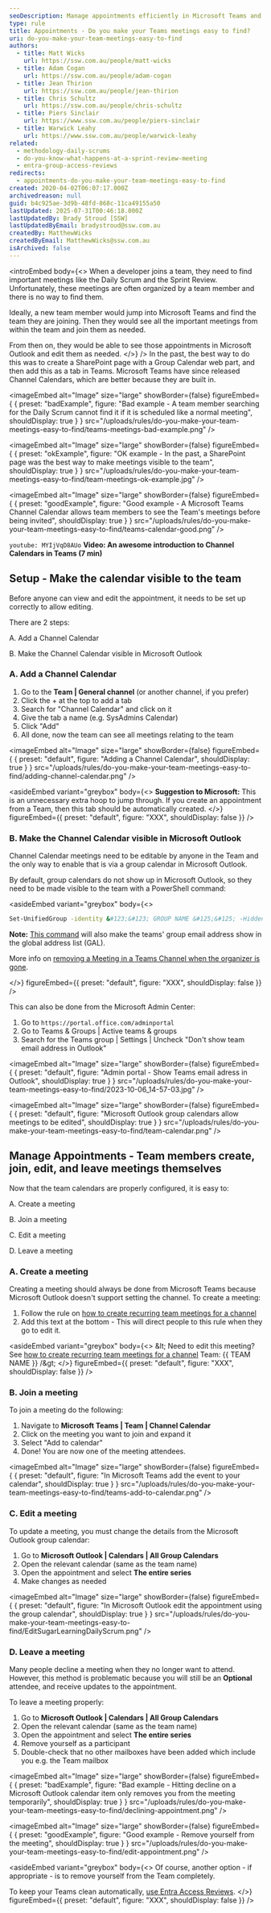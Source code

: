 ```yaml
---
seoDescription: Manage appointments efficiently in Microsoft Teams and Outlook by creating, joining, editing, and leaving meetings easily.
type: rule
title: Appointments - Do you make your Teams meetings easy to find?
uri: do-you-make-your-team-meetings-easy-to-find
authors:
  - title: Matt Wicks
    url: https://ssw.com.au/people/matt-wicks
  - title: Adam Cogan
    url: https://ssw.com.au/people/adam-cogan
  - title: Jean Thirion
    url: https://ssw.com.au/people/jean-thirion
  - title: Chris Schultz
    url: https://ssw.com.au/people/chris-schultz
  - title: Piers Sinclair
    url: https://www.ssw.com.au/people/piers-sinclair
  - title: Warwick Leahy
    url: https://www.ssw.com.au/people/warwick-leahy
related:
  - methodology-daily-scrums
  - do-you-know-what-happens-at-a-sprint-review-meeting
  - entra-group-access-reviews
redirects:
  - appointments-do-you-make-your-team-meetings-easy-to-find
created: 2020-04-02T06:07:17.000Z
archivedreason: null
guid: b4c925ae-3d9b-48fd-868c-11ca49155a50
lastUpdated: 2025-07-31T00:46:18.000Z
lastUpdatedBy: Brady Stroud [SSW]
lastUpdatedByEmail: bradystroud@ssw.com.au
createdBy: MatthewWicks
createdByEmail: MatthewWicks@ssw.com.au
isArchived: false
---
```


<introEmbed
  body={<>
When a developer joins a team, they need to find important meetings like the Daily Scrum and the Sprint Review. Unfortunately, these meetings are often organized by a team member and there is no way to find them.

Ideally, a new team member would jump into Microsoft Teams and find the team they are joining. Then they would see all the important meetings from within the team and join them as needed.

From then on, they would be able to see those appointments in Microsoft Outlook and edit them as needed.
  </>}
/>
In the past, the best way to do this was to create a SharePoint page with a Group Calendar web part, and then add this as a tab in Teams. Microsoft Teams have since released Channel Calendars, which are better because they are built in.

<imageEmbed
  alt="Image"
  size="large"
  showBorder={false}
  figureEmbed={ {
    preset: "badExample",
    figure: "Bad example - A team member searching for the Daily Scrum cannot find it if it is scheduled like a normal meeting",
    shouldDisplay: true
  } }
  src="/uploads/rules/do-you-make-your-team-meetings-easy-to-find/teams-meetings-bad-example.png"
/>


<imageEmbed
  alt="Image"
  size="large"
  showBorder={false}
  figureEmbed={ {
    preset: "okExample",
    figure: "OK example - In the past, a SharePoint page was the best way to make meetings visible to the team",
    shouldDisplay: true
  } }
  src="/uploads/rules/do-you-make-your-team-meetings-easy-to-find/team-meetings-ok-example.jpg"
/>


<imageEmbed
  alt="Image"
  size="large"
  showBorder={false}
  figureEmbed={ {
    preset: "goodExample",
    figure: "Good example - A Microsoft Teams Channel Calendar allows team members to see the Team's meetings before being invited",
    shouldDisplay: true
  } }
  src="/uploads/rules/do-you-make-your-team-meetings-easy-to-find/teams-calendar-good.png"
/>


`youtube: MYIjVqD8AUo`
**Video: An awesome introduction to Channel Calendars in Teams (7 min)**

## Setup - Make the calendar visible to the team

Before anyone can view and edit the appointment, it needs to be set up correctly to allow editing.

There are 2 steps:

A. Add a Channel Calendar

B. Make the Channel Calendar visible in Microsoft Outlook

### A. Add a Channel Calendar

1. Go to the **Team | General channel** (or another channel, if you prefer)
2. Click the + at the top to add a tab
3. Search for "Channel Calendar" and click on it
4. Give the tab a name (e.g. SysAdmins Calendar)
5. Click "Add"
6. All done, now the team can see all meetings relating to the team


<imageEmbed
  alt="Image"
  size="large"
  showBorder={false}
  figureEmbed={ {
    preset: "default",
    figure: "Adding a Channel Calendar",
    shouldDisplay: true
  } }
  src="/uploads/rules/do-you-make-your-team-meetings-easy-to-find/adding-channel-calendar.png"
/>



<asideEmbed
  variant="greybox"
  body={<>
    **Suggestion to Microsoft:** This is an unnecessary extra hoop to jump through. If you create an appointment from a Team, then this tab should be automatically created.
  </>}
  figureEmbed={{
    preset: "default",
    figure: "XXX",
    shouldDisplay: false
  }}
/>


### B. Make the Channel Calendar visible in Microsoft Outlook

Channel Calendar meetings need to be editable by anyone in the Team and the only way to enable that is via a group calendar in Microsoft Outlook.

By default, group calendars do not show up in Microsoft Outlook, so they need to be made visible to the team with a PowerShell command:


<asideEmbed
  variant="greybox"
  body={<>
    
```bash
Set-UnifiedGroup -identity &#123;&#123; GROUP NAME &#125;&#125; -HiddenFromExchangeClientsEnabled:$False
```

**Note:** [This command](https://learn.microsoft.com/en-us/powershell/module/exchange/set-unifiedgroup?view=exchange-ps#-hiddenfromexchangeclientsenabled&WT.mc_id=M365-MVP-33518) will also make the teams' group email address show in the global address list (GAL).

More info on [removing a Meeting in a Teams Channel when the organizer is gone](https://techcommunity.microsoft.com/t5/microsoft-teams/removing-a-meeting-in-a-teams-channel-when-the-organizer-is-gone/m-p/2106354?WT.mc_id=M365-MVP-33518).

  </>}
  figureEmbed={{
    preset: "default",
    figure: "XXX",
    shouldDisplay: false
  }}
/>


This can also be done from the Microsoft Admin Center:

1. Go to `https://portal.office.com/adminportal`
2. Go to Teams & Groups | Active teams & groups
3. Search for the Teams group | Settings | Uncheck "Don't show team email address in Outlook"


<imageEmbed
  alt="Image"
  size="large"
  showBorder={false}
  figureEmbed={ {
    preset: "default",
    figure: "Admin portal - Show Teams email adress in Outlook",
    shouldDisplay: true
  } }
  src="/uploads/rules/do-you-make-your-team-meetings-easy-to-find/2023-10-06_14-57-03.jpg"
/>



<imageEmbed
  alt="Image"
  size="large"
  showBorder={false}
  figureEmbed={ {
    preset: "default",
    figure: "Microsoft Outlook group calendars allow meetings to be edited",
    shouldDisplay: true
  } }
  src="/uploads/rules/do-you-make-your-team-meetings-easy-to-find/team-calendar.png"
/>


## Manage Appointments - Team members create, join, edit, and leave meetings themselves

Now that the team calendars are properly configured, it is easy to:

A. Create a meeting

B. Join a meeting

C. Edit a meeting

D. Leave a meeting

### A. Create a meeting

Creating a meeting should always be done from Microsoft Teams because Microsoft Outlook doesn't support setting the channel. To create a meeting:

1. Follow the rule on [how to create recurring team meetings for a channel](/create-recurring-teams-meetings-for-a-channel)
2. Add this text at the bottom - This will direct people to this rule when they go to edit it.


<asideEmbed
  variant="greybox"
  body={<>
    \&lt; Need to edit this meeting? See [how to create recurring team meetings for a channel](/do-you-make-your-team-meetings-easy-to-find/#c-edit-a-meeting) Team: &#123;&#123; TEAM NAME &#125;&#125; /\&gt;
  </>}
  figureEmbed={{
    preset: "default",
    figure: "XXX",
    shouldDisplay: false
  }}
/>


### B. Join a meeting

To join a meeting do the following:

1. Navigate to **Microsoft Teams | Team | Channel Calendar**
2. Click on the meeting you want to join and expand it
3. Select "Add to calendar"
4. Done! You are now one of the meeting attendees.


<imageEmbed
  alt="Image"
  size="large"
  showBorder={false}
  figureEmbed={ {
    preset: "default",
    figure: "In Microsoft Teams add the event to your calendar",
    shouldDisplay: true
  } }
  src="/uploads/rules/do-you-make-your-team-meetings-easy-to-find/teams-add-to-calendar.png"
/>


### C. Edit a meeting

To update a meeting, you must change the details from the Microsoft Outlook group calendar:

1. Go to **Microsoft Outlook | Calendars | All Group Calendars**
2. Open the relevant calendar (same as the team name)
3. Open the appointment and select **The entire series**
4. Make changes as needed


<imageEmbed
  alt="Image"
  size="large"
  showBorder={false}
  figureEmbed={ {
    preset: "default",
    figure: "In Microsoft Outlook edit the appointment using the group calendar",
    shouldDisplay: true
  } }
  src="/uploads/rules/do-you-make-your-team-meetings-easy-to-find/EditSugarLearningDailyScrum.png"
/>


### D. Leave a meeting

Many people decline a meeting when they no longer want to attend. However, this method is problematic because you will still be an **Optional** attendee, and receive updates to the appointment.

To leave a meeting properly:

1. Go to **Microsoft Outlook | Calendars | All Group Calendars**
2. Open the relevant calendar (same as the team name)
3. Open the appointment and select **The entire series**
4. Remove yourself as a participant
5. Double-check that no other mailboxes have been added which include you e.g. the Team mailbox

<imageEmbed
  alt="Image"
  size="large"
  showBorder={false}
  figureEmbed={ {
    preset: "badExample",
    figure: "Bad example - Hitting decline on a Microsoft Outlook calendar item only removes you from the meeting temporarily",
    shouldDisplay: true
  } }
  src="/uploads/rules/do-you-make-your-team-meetings-easy-to-find/declining-appointment.png"
/>


<imageEmbed
  alt="Image"
  size="large"
  showBorder={false}
  figureEmbed={ {
    preset: "goodExample",
    figure: "Good example - Remove yourself from the meeting",
    shouldDisplay: true
  } }
  src="/uploads/rules/do-you-make-your-team-meetings-easy-to-find/edit-appointment.png"
/>



<asideEmbed
  variant="greybox"
  body={<>
    Of course, another option - if appropriate - is to remove yourself from the Team completely.

To keep your Teams clean automatically, [use Entra Access Reviews](/entra-group-access-reviews/).
  </>}
  figureEmbed={{
    preset: "default",
    figure: "XXX",
    shouldDisplay: false
  }}
/>
